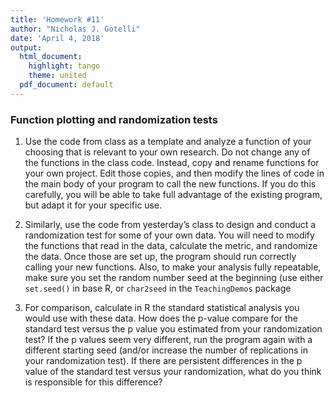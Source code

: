 ```yaml
---
title: 'Homework #11'
author: "Nicholas J. Gotelli"
date: 'April 4, 2018'
output:
  html_document:
    highlight: tango
    theme: united
  pdf_document: default
---
```


### Function plotting and randomization tests

1. Use the code from class as a template and analyze a function of your choosing that is relevant to your own research. Do not change any of the functions in the class code. Instead, copy and rename functions for your own project. Edit those copies, and then modify the lines of code in the main body of your program to call the new functions. If you do this carefully, you will be able to take full advantage of the existing program, but adapt it for your specific use.

2. Similarly, use the code from yesterday's class to design and conduct a randomization test for some of your own data. You will need to modify the functions that read in the data, calculate the metric, and randomize the data. Once those are set up, the program should run correctly calling your new functions. Also, to make your analysis fully repeatable, make sure you set the random number seed at the beginning (use either `set.seed()` in base R, or `char2seed` in the `TeachingDemos` package

3. For comparison, calculate in R the standard statistical analysis you would use with these data. How does the p-value compare for the standard test versus the p value you estimated from your randomization test? If the p values seem very different, run the program again with a different starting seed (and/or increase the number of replications in your randomization test). If there are persistent differences in the p value of the standard test versus your randomization, what do you think is responsible for this difference?

